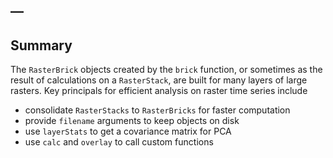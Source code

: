 ---
---

## Summary

The `RasterBrick` objects created by the `brick` function, or sometimes as the
result of calculations on a `RasterStack`, are built for many layers of large
rasters. Key principals for efficient analysis on raster time series include

- consolidate `RasterStacks` to `RasterBricks` for faster computation
- provide `filename` arguments to keep objects on disk
- use `layerStats` to get a covariance matrix for PCA
- use `calc` and `overlay` to call custom functions